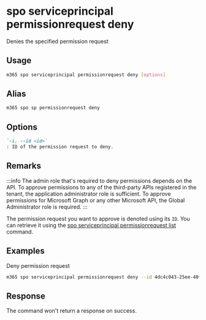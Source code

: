 
# spo serviceprincipal permissionrequest deny

Denies the specified permission request

## Usage

```sh
m365 spo serviceprincipal permissionrequest deny [options]
```

## Alias

```sh
m365 spo sp permissionrequest deny
```

## Options

```md defintion-list
`-i, --id <id>`
: ID of the permission request to deny.
```

<Global />

## Remarks

:::info
The admin role that's required to deny permissions depends on the API. To approve permissions to any of the third-party APIs registered in the tenant, the application administrator role is sufficient. To approve permissions for Microsoft Graph or any other Microsoft API, the Global Administrator role is required.
:::

The permission request you want to approve is denoted using its `ID`. You can retrieve it using the [spo serviceprincipal permissionrequest list](./serviceprincipal-permissionrequest-list.mdx) command.

## Examples

Deny permission request

```sh
m365 spo serviceprincipal permissionrequest deny --id 4dc4c043-25ee-40f2-81d3-b3bf63da7538
```

## Response

The command won't return a response on success.

